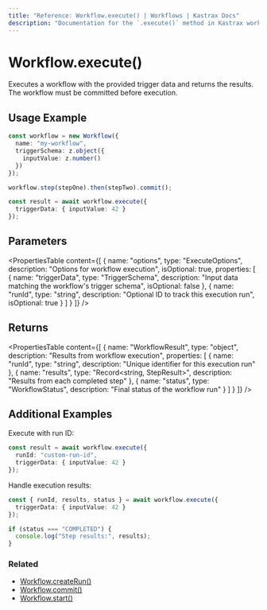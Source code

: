 ```yaml
---
title: "Reference: Workflow.execute() | Workflows | Kastrax Docs" 
description: "Documentation for the `.execute()` method in Kastrax workflows, which runs workflow steps and returns results."
---
```


# Workflow.execute()

Executes a workflow with the provided trigger data and returns the results. The workflow must be committed before execution.

## Usage Example

```typescript
const workflow = new Workflow({
  name: "my-workflow",
  triggerSchema: z.object({
    inputValue: z.number()
  })
});

workflow.step(stepOne).then(stepTwo).commit();

const result = await workflow.execute({
  triggerData: { inputValue: 42 }
});
```

## Parameters 

<PropertiesTable
  content={[
    {
      name: "options",
      type: "ExecuteOptions",
      description: "Options for workflow execution",
      isOptional: true,
      properties: [
        {
          name: "triggerData",
          type: "TriggerSchema",
          description: "Input data matching the workflow's trigger schema",
          isOptional: false
        },
        {
          name: "runId", 
          type: "string",
          description: "Optional ID to track this execution run",
          isOptional: true
        }
      ]
    }
  ]}
/>

## Returns

<PropertiesTable
  content={[
    {
      name: "WorkflowResult",
      type: "object",
      description: "Results from workflow execution",
      properties: [
        {
          name: "runId",
          type: "string", 
          description: "Unique identifier for this execution run"
        },
        {
          name: "results",
          type: "Record<string, StepResult>",
          description: "Results from each completed step"
        },
        {
          name: "status",
          type: "WorkflowStatus",
          description: "Final status of the workflow run"
        }
      ]
    }
  ]}
/>

## Additional Examples

Execute with run ID:

```typescript
const result = await workflow.execute({
  runId: "custom-run-id",
  triggerData: { inputValue: 42 }
});
```

Handle execution results:

```typescript
const { runId, results, status } = await workflow.execute({
  triggerData: { inputValue: 42 }
});

if (status === "COMPLETED") {
  console.log("Step results:", results);
}
```

### Related

- [Workflow.createRun()](./createRun.mdx)
- [Workflow.commit()](./commit.mdx)
- [Workflow.start()](./start.mdx)